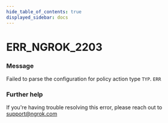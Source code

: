 ```yaml
---
hide_table_of_contents: true
displayed_sidebar: docs
---
```



# ERR_NGROK_2203

### Message

Failed to parse the configuration for policy action type `TYP`.
`ERR`

### Further help

If you're having trouble resolving this error, please reach out to [support@ngrok.com](mailto:support@ngrok.com?subject=Help%20with%20ERR_NGROK_2203)

<ErrorDetails error="err_ngrok_2203" />
